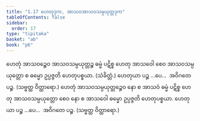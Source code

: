 ```yaml
---
title: "1.17 ဟေတုဒုက, အာသဝအာသဝသမ္ပယုတ္တဒုက"
tableOfContents: false
sidebar:
  order: 17
type: "tipitaka"
basket: "ab"
book: "p6"
---
```



<DynamicBreadcrumb />

<Division number="40" book="p6" e="ch" v="39" p="49">

<Paragraph number="115" book="p6">
ဟေတုံ အာသဝဉ္စေဝ အာသဝသမ္ပယုတ္တဉ္စ ဓမ္မံ ပဋိစ္စ ဟေတု အာသဝေါ စေဝ အာသဝသမ္ပယုတ္တော စ ဓမ္မော ဥပ္ပဇ္ဇတိ ဟေတုပစ္စယာ. (သံခိတ္တံ.)
</Paragraph>

<Paragraph number="116" book="p6">
ဟေတုယာ ပဉ္စ …ပေ…  အဝိဂတေ ပဉ္စ. (သဗ္ဗတ္ထ ဝိတ္ထာရော.)
</Paragraph>

</Division>
<Division number="41" book="p6" e="ch" v="39" p="49">

<Paragraph number="117" book="p6">
ဟေတုံ အာသဝသမ္ပယုတ္တဉ္စေဝ နော စ အာသဝံ ဓမ္မံ ပဋိစ္စ ဟေတု အာသဝသမ္ပယုတ္တော စေဝ နော စ အာသဝေါ ဓမ္မော ဥပ္ပဇ္ဇတိ ဟေတုပစ္စယာ.
</Paragraph>

<Paragraph number="118" book="p6">
ဟေတုယာ ပဉ္စ …ပေ…  အဝိဂတေ ပဉ္စ. (သဗ္ဗတ္ထ ဝိတ္ထာရော.)
</Paragraph>
</Division>